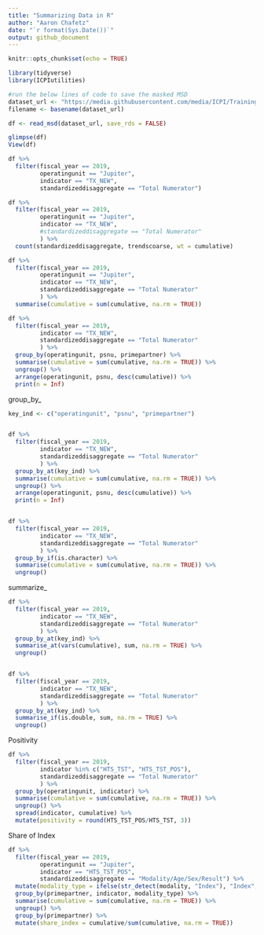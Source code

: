 ```yaml
---
title: "Summarizing Data in R"
author: "Aaron Chafetz"
date: "`r format(Sys.Date())`"
output: github_document
---
```


```r
knitr::opts_chunk$set(echo = TRUE)
```

```r

library(tidyverse)
library(ICPIutilities)

```

```r
#run the below lines of code to save the masked MSD
dataset_url <- "https://media.githubusercontent.com/media/ICPI/TrainingDataset/master/Output/MER_Structured_TRAINING_Datasets_PSNU_IM_FY17-20_20191115_v1_1.txt"
filename <- basename(dataset_url) 

df <- read_msd(dataset_url, save_rds = FALSE)

```

```r

glimpse(df)
View(df)


```


```r
df %>% 
  filter(fiscal_year == 2019,
         operatingunit == "Jupiter",
         indicator == "TX_NEW",
         standardizeddisaggregate == "Total Numerator")

df %>% 
  filter(fiscal_year == 2019,
         operatingunit == "Jupiter",
         indicator == "TX_NEW",
         #standardizeddisaggregate == "Total Numerator"
         ) %>% 
  count(standardizeddisaggregate, trendscoarse, wt = cumulative)

df %>% 
  filter(fiscal_year == 2019,
         operatingunit == "Jupiter",
         indicator == "TX_NEW",
         standardizeddisaggregate == "Total Numerator"
         ) %>% 
  summarise(cumulative = sum(cumulative, na.rm = TRUE))

df %>% 
  filter(fiscal_year == 2019,
         indicator == "TX_NEW",
         standardizeddisaggregate == "Total Numerator"
         ) %>% 
  group_by(operatingunit, psnu, primepartner) %>% 
  summarise(cumulative = sum(cumulative, na.rm = TRUE)) %>% 
  ungroup() %>% 
  arrange(operatingunit, psnu, desc(cumulative)) %>% 
  print(n = Inf)

```

group_by_

```r

key_ind <- c("operatingunit", "psnu", "primepartner")


df %>% 
  filter(fiscal_year == 2019,
         indicator == "TX_NEW",
         standardizeddisaggregate == "Total Numerator"
         ) %>% 
  group_by_at(key_ind) %>% 
  summarise(cumulative = sum(cumulative, na.rm = TRUE)) %>% 
  ungroup() %>% 
  arrange(operatingunit, psnu, desc(cumulative)) %>% 
  print(n = Inf)


df %>% 
  filter(fiscal_year == 2019,
         indicator == "TX_NEW",
         standardizeddisaggregate == "Total Numerator"
         ) %>% 
  group_by_if(is.character) %>% 
  summarise(cumulative = sum(cumulative, na.rm = TRUE)) %>% 
  ungroup()

```

summarize_

```r

df %>% 
  filter(fiscal_year == 2019,
         indicator == "TX_NEW",
         standardizeddisaggregate == "Total Numerator"
         ) %>% 
  group_by_at(key_ind) %>% 
  summarise_at(vars(cumulative), sum, na.rm = TRUE) %>% 
  ungroup()


df %>% 
  filter(fiscal_year == 2019,
         indicator == "TX_NEW",
         standardizeddisaggregate == "Total Numerator"
         ) %>% 
  group_by_at(key_ind) %>% 
  summarise_if(is.double, sum, na.rm = TRUE) %>% 
  ungroup()

```

Positivity

```r
df %>% 
  filter(fiscal_year == 2019,
         indicator %in% c("HTS_TST", "HTS_TST_POS"),
         standardizeddisaggregate == "Total Numerator"
         ) %>% 
  group_by(operatingunit, indicator) %>% 
  summarise(cumulative = sum(cumulative, na.rm = TRUE)) %>% 
  ungroup() %>% 
  spread(indicator, cumulative) %>% 
  mutate(positivity = round(HTS_TST_POS/HTS_TST, 3))
```

Share of Index
```r

df %>% 
  filter(fiscal_year == 2019,
         operatingunit == "Jupiter",
         indicator == "HTS_TST_POS",
         standardizeddisaggregate == "Modality/Age/Sex/Result") %>% 
  mutate(modality_type = ifelse(str_detect(modality, "Index"), "Index", "Other")) %>% 
  group_by(primepartner, indicator, modality_type) %>% 
  summarise(cumulative = sum(cumulative, na.rm = TRUE)) %>% 
  ungroup() %>% 
  group_by(primepartner) %>% 
  mutate(share_index = cumulative/sum(cumulative, na.rm = TRUE))
```

